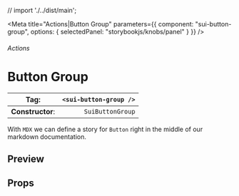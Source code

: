 
// import './../dist/main';

<Meta
	title="Actions|Button Group"
	parameters={{
		component: "sui-button-group",
		options: { selectedPanel: "storybookjs/knobs/panel" }
	}}
/>

###### Actions

# Button Group

| **Tag**:         | `<sui-button-group />` |
| ---------------- | ---------------------: |
| **Constructor**: |       `SuiButtonGroup` |

With `MDX` we can define a story for `Button` right in the middle of our
markdown documentation.

## Preview

## Props
